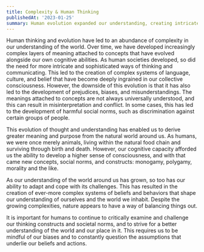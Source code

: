 ```yaml
---
title: Complexity & Human Thinking
publishedAt: '2023-01-25'
summary: Human evolution expanded our understanding, creating intricate social systems but fostering biases. As our consciousness developed, so did complex norms, shaping our perceptions of the world.
---
```


Human thinking and evolution have led to an abundance of complexity in our understanding of the world. Over time, we have developed increasingly complex layers of meaning attached to concepts that have evolved alongside our own cognitive abilities. As human societies developed, so did the need for more intricate and sophisticated ways of thinking and communicating. This led to the creation of complex systems of language, culture, and belief that have become deeply ingrained in our collective consciousness. However, the downside of this evolution is that it has also led to the development of prejudices, biases, and misunderstandings. The meanings attached to concepts are not always universally understood, and this can result in misinterpretation and conflict. In some cases, this has led to the development of harmful social norms, such as discrimination against certain groups of people.

This evolution of thought and understanding has enabled us to derive greater meaning and purpose from the natural world around us. As humans, we were once merely animals, living within the natural food chain and surviving through birth and death. However, our cognitive capacity afforded us the ability to develop a higher sense of consciousness, and with that came new concepts, social norms, and constructs: monogamy, polygamy, morality and the like.

As our understanding of the world around us has grown, so too has our ability to adapt and cope with its challenges. This has resulted in the creation of ever-more complex systems of beliefs and behaviors that shape our understanding of ourselves and the world we inhabit. Despite the growing complexities, nature appears to have a way of balancing things out.

It is important for humans to continue to critically examine and challenge our thinking constructs and societal norms, and to strive for a better understanding of the world and our place in it. This requires us to be mindful of our biases and to constantly question the assumptions that underlie our beliefs and actions.
